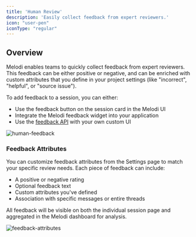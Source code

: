 ```yaml
---
title: 'Human Review'
description: 'Easily collect feedback from expert reviewers.'
icon: "user-pen"
iconType: "regular"
---
```


## Overview

Melodi enables teams to quickly collect feedback from expert reviewers. This feedback can be either positive or negative, and can be enriched with custom attributes that you define in your project settings (like "incorrect", "helpful", or "source issue").

To add feedback to a session, you can either:
- Use the feedback button on the session card in the Melodi UI
- Integrate the Melodi feedback widget into your application
- Use the [feedback API](/api-reference/create-feedback) with your own custom UI

![human-feedback](/images/human-feedback.png)

### Feedback Attributes

You can customize feedback attributes from the Settings page to match your specific review needs. Each piece of feedback can include:
- A positive or negative rating
- Optional feedback text
- Custom attributes you've defined
- Association with specific messages or entire threads

All feedback will be visible on both the individual session page and aggregated in the Melodi dashboard for analysis.

![feedback-attributes](/images/feedback-attributes.png)
